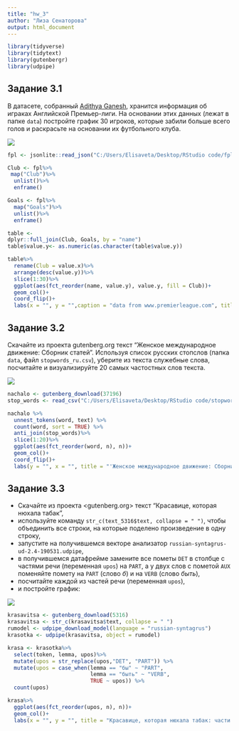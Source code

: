 ```yaml
---
title: "hw_3"
author: "Лиза Сенаторова"
output: html_document
---
```


```r
library(tidyverse)
library(tidytext)
library(gutenbergr)
library(udpipe)
```

## Задание 3.1

В датасете, собранный [Adithya Ganesh](https://www.kaggle.com/adithyarganesh/english-premier-league-player-data-20182019#fpl_data_2018_2019.json), хранится информация об играках Английской Премьер-лиги. На основании этих данных (лежат в папке `data`) постройте график 30 игроков, которые забили больше всего голов и раскрасьте на основании их футбольного клуба.

![](task_1.png)
```r
fpl <- jsonlite::read_json("C:/Users/Elisaveta/Desktop/RStudio code/fpl_data_2018_2019.json")

Club <- fpl%>%
 map("Club")%>%
  unlist()%>%
  enframe()

Goals <- fpl%>%
  map("Goals")%>%
  unlist()%>%
  enframe()

table <- 
dplyr::full_join(Club, Goals, by = "name")
table$value.y<- as.numeric(as.character(table$value.y))

table%>%
  rename(Club = value.x)%>%
  arrange(desc(value.y))%>%
  slice(1:30)%>%
  ggplot(aes(fct_reorder(name, value.y), value.y, fill = Club))+
  geom_col()+
  coord_flip()+
  labs(x = "", y = "",caption = "data from www.premierleague.com", title = "Number of Goals")
```

## Задание 3.2
Скачайте из проекта gutenberg.org текст "Женское международное движение: Сборник статей". Используя список русских стопслов (папка `data`, файл `stopwords_ru.csv`), уберите из текста служебные слова, посчитайте и визуализируйте 20 самых частостных слов текста.

![](task_2.png)

```r
nachalo <- gutenberg_download(37196)
stop_words <- read_csv("C:/Users/Elisaveta/Desktop/RStudio code/stopwords-ru.csv")

nachalo %>% 
  unnest_tokens(word, text) %>%
  count(word, sort = TRUE) %>%
  anti_join(stop_words)%>%
  slice(1:20)%>%
  ggplot(aes(fct_reorder(word, n), n))+
  geom_col()+
  coord_flip()+
  labs(y = "", x = "", title = "'Женское международное движение: Сборник статей': частотные слова", capture = "source www.gutenberg.org")
```


## Задание 3.3

* Скачайте из проекта <gutenberg.org> текст "Красавице, которая нюхала табак",
* используйте команду `str_c(text_5316$text, collapse = " ")`, чтобы объединить все строки, на которые поделено произведение в одну строку, 
* запустите на получившемся векторе анализатор `russian-syntagrus-ud-2.4-190531.udpipe`, 
* в получившемся датафрейме замените все пометы `DET` в столбце с частями речи (переменная `upos`) на `PART`, а у двух слов с пометой `AUX` поменяйте помету на `PART` (слово *б*) и на `VERB` (слово *быть*),
* посчитайте каждой из частей речи (переменная `upos`), 
* и постройте график:

![](task_3.png)

```r
krasavitsa <- gutenberg_download(5316)
krasavitsa <- str_c(krasavitsa$text, collapse = " ")
rumodel <- udpipe_download_model(language = "russian-syntagrus")
krasotka <- udpipe(krasavitsa, object = rumodel)

krasa <- krasotka%>%
  select(token, lemma, upos)%>%
  mutate(upos = str_replace(upos,"DET", "PART")) %>%
  mutate(upos = case_when(lemma == "бы" ~ "PART",
                          lemma == "быть" ~ "VERB",
                          TRUE ~ upos)) %>%
  count(upos)

krasa%>%
  ggplot(aes(fct_reorder(upos, n), n))+
  geom_col()+
  labs(x = "", y = "", title = "Красавице, которая нюхала табак: части речи")
```

